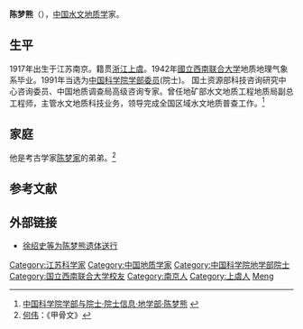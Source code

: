 {{Infobox person
| 姓名     = 陈梦熊 
| 图像     = 
| 图像替代 = 
| 图像说明 = 
| 出生日期 = {{birth date|1917|10|12}}
| 出生地   = {{ROC-1912}}[[江苏省|江苏省]][[南京府|南京府]]（今[[南京市|南京市]]）
| 死亡日期 = {{death date and age|2012|12|29|1917|10|12}}
| 死亡地   = {{PRC}}[[北京市|北京市]]
| 国籍       = {{PRC}}
| 籍贯       = [[浙江省|浙江省]][[上虞縣|上虞縣]]
| 别名     = 
| 知名于   = 
| 职业     = [[水文地质学|水文地质学]]家
| 母校 = [[國立西南联合大学|國立西南联合大学]]
}}

'''陈梦熊'''（{{bd|1917年|10月12日|2012年|12月29日|catIdx=Chen陈}}），[[中華人民共和國|中国]][[水文地质学|水文地质学]]家。

==生平==
1917年出生于江苏南京。籍贯[[浙江|浙江]][[上虞|上虞]]。1942年[[國立西南联合大学|國立西南联合大学]]地质地理气象系毕业。1991年当选为[[中国科学院学部委员|中国科学院学部委员]](院士)。 国土资源部科技咨询研究中心咨询委员、中国地质调查局高级咨询专家。曾任地矿部水文地质工程地质局副总工程师，主管水文地质科技业务，领导完成全国区域水文地质普查工作。<ref>[http://sourcedb.cas.cn/sourcedb_ad_cas/zw2/ysxx/dxb/ 中国科学院学部与院士·院士信息·地学部·陈梦熊] {{webarchive|url=https://web.archive.org/web/20120426134225/http://sourcedb.cas.cn/sourcedb_ad_cas/zw2/ysxx/dxb/ |date=2012-04-26 }}</ref>

==家庭==
他是考古学家[[陈梦家|陈梦家]]的弟弟。<ref>[[何伟|何伟]]：《甲骨文》</ref>

==参考文献==
{{reflist}}

==外部链接==
*[https://web.archive.org/web/20130121222600/http://www.mlr.gov.cn/xwdt/jrxw/201301/t20130106_1173072.htm 徐绍史等为陈梦熊遗体送行]

{{中国科学家小作品}}
{{中国科学院地学部院士}}
{{normdaten}}
{{DEFAULTSORT:Chen mengxiong}}
[[Category:江苏科学家|Category:江苏科学家]]
[[Category:中国地质学家|Category:中国地质学家]]
[[Category:中国科学院地学部院士|Category:中国科学院地学部院士]]
[[Category:国立西南联合大学校友|Category:国立西南联合大学校友]]
[[Category:南京人|Category:南京人]]
[[Category:上虞人|Category:上虞人]]
[[Category:陈姓|Meng]]
